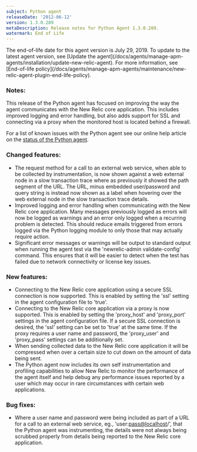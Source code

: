 ```yaml
---
subject: Python agent
releaseDate: '2012-06-12'
version: 1.3.0.289
metaDescription: Release notes for Python Agent 1.3.0.289.
watermark: End of Life
---
```


<Callout variant="important">
  The end-of-life date for this agent version is July 29, 2019. To update to the latest agent version, see [Update the agent](/docs/agents/manage-apm-agents/installation/update-new-relic-agent). For more information, see [End-of-life policy](/docs/agents/manage-apm-agents/maintenance/new-relic-agent-plugin-end-life-policy).
</Callout>

### Notes:

This release of the Python agent has focused on improving the way the agent communicates with the New Relic core application. This includes improved logging and error handling, but also adds support for SSL and connecting via a proxy when the monitored host is located behind a firewall.

For a list of known issues with the Python agent see our online help article on the [status of the Python agent](https://newrelic.com/docs/python/status-of-python-agent).

### Changed features:

* The request method for a call to an external web service, when able to be collected by instrumentation, is now shown against a web external node in a slow transaction trace where as previously it showed the path segment of the URL. The URL, minus embedded user/password and query string is instead now shown as a label when hovering over the web external node in the slow transaction trace details.
* Improved logging and error handling when communicating with the New Relic core application. Many messages previously logged as errors will now be logged as warnings and an error only logged when a recurring problem is detected. This should reduce emails triggered from errors logged via the Python logging module to only those that may actually require action.
* Significant error messages or warnings will be output to standard output when running the agent test via the 'newrelic-admin validate-config' command. This ensures that it will be easier to detect when the test has failed due to network connectivity or license key issues.

### New features:

* Connecting to the New Relic core application using a secure SSL connection is now supported. This is enabled by setting the 'ssl' setting in the agent configuration file to 'true'.
* Connecting to the New Relic core application via a proxy is now supported. This is enabled by setting the 'proxy_host' and 'proxy_port' settings in the agent configuration file. If a secure SSL connection is desired, the 'ssl' setting can be set to 'true' at the same time. If the proxy requires a user name and password, the 'proxy_user' and 'proxy_pass' settings can be additionally set.
* When sending collected data to the New Relic core application it will be compressed when over a certain size to cut down on the amount of data being sent.
* The Python agent now includes its own self instrumentation and profiling capabilities to allow New Relic to monitor the performance of the agent itself and help debug any performance issues reported by a user which may occur in rare circumstances with certain web applications.

### Bug fixes:

* Where a user name and password were being included as part of a URL for a call to an external web service, eg., 'user:[pass@localhost](mailto:pass@localhost)/', that the Python agent was instrumenting, the details were not always being scrubbed properly from details being reported to the New Relic core application.
